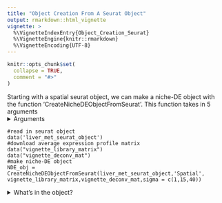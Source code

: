 ```yaml
---
title: "Object Creation From A Seurat Object"
output: rmarkdown::html_vignette
vignette: >
  %\VignetteIndexEntry{Object_Creation_Seurat}
  %\VignetteEngine{knitr::rmarkdown}
  %\VignetteEncoding{UTF-8}
---
```


```r
knitr::opts_chunk$set(
  collapse = TRUE,
  comment = "#>"
)
```


Starting with a spatial seurat object, we can make a niche-DE object with the function 'CreateNicheDEObjectFromSeurat'. This function takes in 5 arguments
<details>
  <summary>Arguments</summary>
  
  + seurat object: A seurat object
  + assay: The assay from which to retrieve the counts matrix. Will be taken from slot 'counts'
  + library mat: The average expression profile matrix calculated from a reference dataset
  + deconv mat: The deconvolution matrix for the spatial dataset
  + sigma: A list of kernel bandwidths to use for effective niche calculation. They should be chosen with the knowledge that the coordinates are scaled such that the median nearest neighbor distance is 100.
  
  </details>

```
#read in seurat object
data('liver_met_seurat_object')
#download average expression profile matrix 
data("vignette_library_matrix")
data("vignette_deconv_mat")
#make niche-DE object
NDE_obj = CreateNicheDEObjectFromSeurat(liver_met_seurat_object,'Spatial',
vignette_library_matrix,vignette_deconv_mat,sigma = c(1,15,40))

```

<details>
  <summary>What's in the object?</summary>

We see that their are 14 slots, 10 of which are populated when making the nicheDE object. Here we will explain what each slot should contain, except for the ones prefixed by niche_DE.

+ counts: The RNA count data of the spatial transcriptomics dataset. The dimension will be #cells/spots by #genes.Genes are filtered out if they do not exist within the scrna-seq reference dataset.
+ coord: The spatial coordinates matrix of the spatial transcriptomics dataset.It is scaled such that the median nearest neighbor distance is 100.
+ sigma: The kernel bandwidth(s) chosen for calculating the effective niche. Recommended values will be discussed shortly.
+ num_cells: A #cells/spots by #cell types matrix indicating the estimated number of cells of each cell type in each spot. 
+ effective_niche: A list whose length is equal to the length of sigma. Each element of the list is a matrix of dimension #cells/spots by #cell types that measures how many of each cell type is in a given cell/spot's neighborhood. For more information, please read the manuscript.
+ ref_expr: The average expression profile matrix. The dimension is #cell types by #genes. Each row gives the average expression of each gene for a given cell type based on the reference dataset supplied.
+ null_expected_expression: The expected expression profile for each cell/spot given its cell type deconvolution and library size. It is of dimension #cells/spots by #genes.
+ cell_names: The name of each cell. This will be used if the use wants to filter cells via the function 'Filter'
+ gene_names: The gene names.
+ batch_ID: The batch ID for each cell/spot. This will be used when merging objects.
+ spot_distance: The mean distance between a cell/spot and its nearest neighbor.This value can be used to inform the choice of sigma.

</details>
